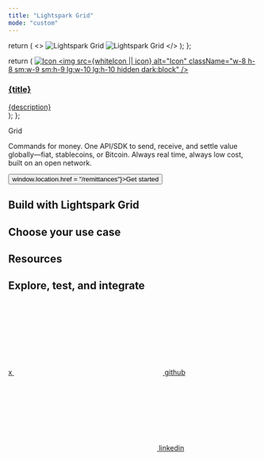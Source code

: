 ```yaml
---
title: "Lightspark Grid"
mode: "custom"
---
```

  return (
    <>
      <img
        className="h-8 sm:h-10 lg:h-12 w-auto dark:hidden"
        src="/images/grid.svg"
        alt="Lightspark Grid"
      />
      <img
        className="h-8 sm:h-10 lg:h-12 w-auto hidden dark:block"
        src="/images/grid-white.svg"
        alt="Lightspark Grid"
      />
    </>
  );
};

  return (
    <a className="group cursor-pointer pb-8 hero-card" href={href}>
      <img
        src={icon}
        alt="Icon"
        className="w-8 h-8 sm:w-9 sm:h-9 lg:w-10 lg:h-10 dark:hidden"
      />
      <img
        src={whiteIcon || icon}
        alt="Icon"
        className="w-8 h-8 sm:w-9 sm:h-9 lg:w-10 lg:h-10 hidden dark:block"
      />
      <div className="card-content">
        <h3 className="highlight">{title}</h3>
        <span>{description}</span>
      </div>
    </a>
  );
};

<div className="flex relative flex-col items-center self-stretch w-full hero">
  <div className="blue-lines w-full h-full absolute top-0 left-0 z-0" noZoom />
  <div className="flex flex-col items-center gap-[48px]">
    <div className="flex items-center title">
      <GridLogo />
        <span className="pl-[19px] text-[32px] sm:text-[48px] lg:text-[64px] leading-none inline-flex items-center h-8 sm:h-10 lg:h-12 py-0 tracking-tight">
          Grid
        </span>
    </div>
    <div className="flex justify-center subtext">
      <p>
        <span className="highlight">Commands for money.</span> One API/SDK to
        send, receive, and settle value globally—fiat, stablecoins, or Bitcoin.
        Always real time, always low cost, built on an open network.
      </p>
    </div>
    <div className="flex justify-center">
      <button className="call-to-action" onClick={() => window.location.href = "/remittances"}>Get started</button>
    </div>
  </div>
</div>
<div className="flex usecase w-full justify-center items-center">
  <div className="section mx-auto">
    <div>
    <h2 className="highlight">Build with Lightspark Grid</h2>
    <h2>Choose your use case</h2>
    </div>
    <div className="flex flex-col">
      <div className="grid grid-cols-1 sm:grid-cols-2 lg:grid-cols-4 gap-6 w-full">
        <HeroCard
          title="Payouts"
          description="Send and receive low cost real-time payments to bank accounts worldwide through a single API"
          href="/payouts"
          icon="/images/IconChevronDoubleUp.svg"
        />
        <HeroCard
          title="Ramps"
          description="Convert between fiat and crypto with Grid’s on-ramp and off-ramp infrastructure"
          href="/ramps"
          icon="/images/IconArrowTopBottom.svg"
        />
        <HeroCard
          title="Rewards & cashback"
          description="Send instant Bitcoin rewards to users worldwide with a single API"
          href="/rewards"
          icon="/images/IconGift.svg"
        />
        <HeroCard
          title="Global P2P"
          description="Accept funds via bank transfers, wallets, or UMAs, and settle them in the currency of your choice"
          href="/remittances"
          icon="/images/IconGlobus-green.svg"
        />
      </div>
    </div>
  </div>
</div>
<div className="flex usecase w-full justify-center items-center">
  <div className="section mx-auto">
  <div>
    <h2 className="highlight">Resources</h2>
    <h2>Explore, test, and integrate</h2>
    </div>
    <div className="flex flex-col gap-8">
      <div className="grid grid-cols-1 sm:grid-cols-2 lg:grid-cols-3 gap-6 w-full">
        <HeroCard
          title="Github Repository"
          description="View the Grid API repository on GitHub."
          href="https://github.com/lightsparkdev/grid-api"
          icon="/images/github.svg"
          whiteIcon="/images/github-white.svg"
        />
        <HeroCard
          title="Tools"
          description="Test payment flows and explore how Grid handles real-time transfers."
          href="/developer-resources/tools"
          icon="/images/IconHammer.svg"
          whiteIcon="/images/IconHammer-white.svg"
        />
        <HeroCard
          title="Postman collection"
          description="Explore and test Grid endpoints instantly—no setup required."
          href="/developer-resources/postman-collection"
          icon="/images/postman.svg"
          whiteIcon="/images/postman-white.svg"
        />
      </div>
    </div>
  </div>
</div>

<div className="flex w-full justify-center items-center mb-6">
  <div className="footer mx-auto">
    <a href="https://x.com/lightspark" target="_blank" className="h-fit">
      <span className="sr-only">x</span>
      <svg
        className="w-5 h-5 bg-gray-400 dark:bg-gray-500 hover:bg-gray-500 dark:hover:bg-gray-400"
        style={{
          maskImage: 'url("/images/x-twitter.svg")',
          maskRepeat: "no-repeat",
          maskPosition: "center center",
        }}
      ></svg>
    </a>
    <a
      href="https://github.com/lightsparkdev"
      target="_blank"
      className="h-fit"
    >
      <span className="sr-only">github</span>
      <svg
        className="w-5 h-5 bg-gray-400 dark:bg-gray-500 hover:bg-gray-500 dark:hover:bg-gray-400"
        style={{
          maskImage: 'url("/images/github.svg")',
          maskRepeat: "no-repeat",
          maskPosition: "center center",
        }}
      ></svg>
    </a>
    <a
      href="https://linkedin.com/company/lightspark-group"
      target="_blank"
      className="h-fit"
    >
      <span className="sr-only">linkedin</span>
      <svg
        className="w-5 h-5 bg-gray-400 dark:bg-gray-500 hover:bg-gray-500 dark:hover:bg-gray-400"
        style={{
          maskImage: 'url("/images/linkedin.svg")',
          maskRepeat: "no-repeat",
          maskPosition: "center center",
        }}
      ></svg>
    </a>
  </div>
</div>
